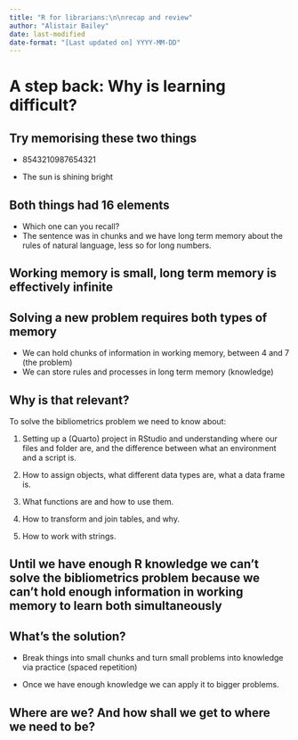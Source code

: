 ```yaml
---
title: "R for librarians:\n\nrecap and review"
author: "Alistair Bailey"
date: last-modified
date-format: "[Last updated on] YYYY-MM-DD" 
---
```


# [A step back:]{.vonrestoff} Why is learning difficult? {.center}

## [Try memorising these two things]{.vonrestoff} {.center}

-   8543210987654321

-   The sun is shining bright

## [Both things had 16 elements]{.vonrestoff} {.center}

::: incremental
-   Which one can you recall?
-   The sentence was in chunks and we have long term memory about the rules of natural language, less so for long numbers.
:::

## [Working memory is small,]{.vonrestoff} long term memory is effectively infinite {.center}

## [Solving a new problem requires both types of memory]{.vonrestoff} {.center}

::: incremental
-   We can hold chunks of information in working memory, between 4 and 7 (the problem)
-   We can store rules and processes in long term memory (knowledge)
:::

## [Why is that relevant?]{.vonrestoff}

To solve the bibliometrics problem we need to know about:

1.  Setting up a (Quarto) project in RStudio and understanding where our files and folder are, and the difference between what an environment and a script is.

2.  How to assign objects, what different data types are, what a data frame is.

3.  What functions are and how to use them.

4.  How to transform and join tables, and why.

5.  How to work with strings.

## Until we have enough R knowledge we can't solve the bibliometrics problem because we can't hold enough information in working memory to learn both simultaneously {.center}

## [What's the solution?]{.vonrestoff} {.center}

-   Break things into small chunks and turn small problems into knowledge via practice (spaced repetition)

-   Once we have enough knowledge we can apply it to bigger problems.

## Where are we? And how shall we get to where we need to be? {.center}
